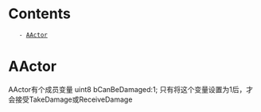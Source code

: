 
= Contents =
    - [[#AActor|AActor]]







= AActor =
AActor有个成员变量
uint8 bCanBeDamaged:1;
只有将这个变量设置为1后，才会接受TakeDamage或ReceiveDamage
